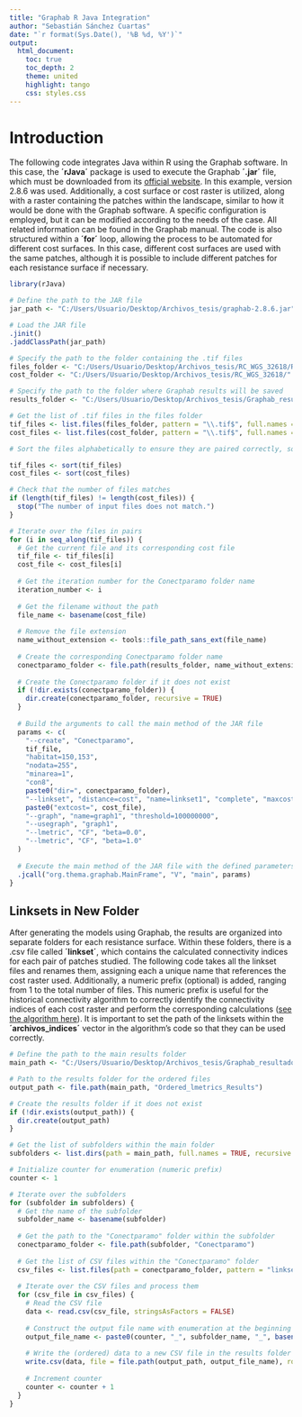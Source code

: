 ```yaml
---
title: "Graphab R Java Integration"
author: "Sebastián Sánchez Cuartas"
date: "`r format(Sys.Date(), '%B %d, %Y')`"
output: 
  html_document:
    toc: true
    toc_depth: 2
    theme: united
    highlight: tango
    css: styles.css
---
```


# **Introduction**

The following code integrates Java within R using the Graphab software. In this case, the **´rJava´** package is used to execute the Graphab **´.jar´** file, which must be downloaded from its [official website](https://sourcesup.renater.fr/www/graphab/en/home.html). In this example, version 2.8.6 was used. Additionally, a cost surface or cost raster is utilized, along with a raster containing the patches within the landscape, similar to how it would be done with the Graphab software. A specific configuration is employed, but it can be modified according to the needs of the case. All related information can be found in the Graphab manual. The code is also structured within a **´for´** loop, allowing the process to be automated for different cost surfaces. In this case, different cost surfaces are used with the same patches, although it is possible to include different patches for each resistance surface if necessary.

```r

library(rJava)

# Define the path to the JAR file
jar_path <- "C:/Users/Usuario/Desktop/Archivos_tesis/graphab-2.8.6.jar"

# Load the JAR file
.jinit()
.jaddClassPath(jar_path)

# Specify the path to the folder containing the .tif files
files_folder <- "C:/Users/Usuario/Desktop/Archivos_tesis/RC_WGS_32618/RC_WGS_32618_with_buffers/" # Contains the rasters with patches
cost_folder <- "C:/Users/Usuario/Desktop/Archivos_tesis/RC_WGS_32618/" # Contains the cost rasters

# Specify the path to the folder where Graphab results will be saved
results_folder <- "C:/Users/Usuario/Desktop/Archivos_tesis/Graphab_resultados/"

# Get the list of .tif files in the files folder
tif_files <- list.files(files_folder, pattern = "\\.tif$", full.names = TRUE)
cost_files <- list.files(cost_folder, pattern = "\\.tif$", full.names = TRUE)

# Sort the files alphabetically to ensure they are paired correctly, so that the for loop matches the cost raster with the corresponding patch raster. It is important that the filenames have some distinctive characteristic that allows proper sorting.

tif_files <- sort(tif_files)
cost_files <- sort(cost_files)

# Check that the number of files matches
if (length(tif_files) != length(cost_files)) {
  stop("The number of input files does not match.")
}

# Iterate over the files in pairs
for (i in seq_along(tif_files)) {
  # Get the current file and its corresponding cost file
  tif_file <- tif_files[i]
  cost_file <- cost_files[i]
  
  # Get the iteration number for the Conectparamo folder name
  iteration_number <- i
  
  # Get the filename without the path
  file_name <- basename(cost_file)
  
  # Remove the file extension
  name_without_extension <- tools::file_path_sans_ext(file_name)
  
  # Create the corresponding Conectparamo folder name
  conectparamo_folder <- file.path(results_folder, name_without_extension)
  
  # Create the Conectparamo folder if it does not exist
  if (!dir.exists(conectparamo_folder)) {
    dir.create(conectparamo_folder, recursive = TRUE)
  }
  
  # Build the arguments to call the main method of the JAR file
  params <- c(
    "--create", "Conectparamo",
    tif_file,
    "habitat=150,153",
    "nodata=255",
    "minarea=1",
    "con8",
    paste0("dir=", conectparamo_folder),
    "--linkset", "distance=cost", "name=linkset1", "complete", "maxcost=100000000", 
    paste0("extcost=", cost_file),
    "--graph", "name=graph1", "threshold=100000000",
    "--usegraph", "graph1",
    "--lmetric", "CF", "beta=0.0",
    "--lmetric", "CF", "beta=1.0"
  )
  
  # Execute the main method of the JAR file with the defined parameters
  .jcall("org.thema.graphab.MainFrame", "V", "main", params)
}

```

## **Linksets in New Folder**

After generating the models using Graphab, the results are organized into separate folders for each resistance surface. Within these folders, there is a .csv file called **´linkset´**, which contains the calculated connectivity indices for each pair of patches studied. The following code takes all the linkset files and renames them, assigning each a unique name that references the cost raster used. Additionally, a numeric prefix (optional) is added, ranging from 1 to the total number of files. This numeric prefix is useful for the historical connectivity algorithm to correctly identify the connectivity indices of each cost raster and perform the corresponding calculations ([see the algorithm here](https://github.com/innerhaze/R-algorithm-for-Historical-Connectivity-Analysis-for-P-ramo-Lineages-using-a-Pleistocene-polen-model)). It is important to set the path of the linksets within the **´archivos_indices´** vector in the algorithm's code so that they can be used correctly.

```r

# Define the path to the main results folder
main_path <- "C:/Users/Usuario/Desktop/Archivos_tesis/Graphab_resultados"

# Path to the results folder for the ordered files
output_path <- file.path(main_path, "Ordered_lmetrics_Results")

# Create the results folder if it does not exist
if (!dir.exists(output_path)) {
  dir.create(output_path)
}

# Get the list of subfolders within the main folder
subfolders <- list.dirs(path = main_path, full.names = TRUE, recursive = FALSE)

# Initialize counter for enumeration (numeric prefix)
counter <- 1

# Iterate over the subfolders
for (subfolder in subfolders) {
  # Get the name of the subfolder
  subfolder_name <- basename(subfolder)
  
  # Get the path to the "Conectparamo" folder within the subfolder
  conectparamo_folder <- file.path(subfolder, "Conectparamo")
  
  # Get the list of CSV files within the "Conectparamo" folder
  csv_files <- list.files(path = conectparamo_folder, pattern = "linkset1-links.csv", full.names = TRUE)
  
  # Iterate over the CSV files and process them
  for (csv_file in csv_files) {
    # Read the CSV file
    data <- read.csv(csv_file, stringsAsFactors = FALSE)
    
    # Construct the output file name with enumeration at the beginning
    output_file_name <- paste0(counter, "_", subfolder_name, "_", basename(csv_file))
    
    # Write the (ordered) data to a new CSV file in the results folder
    write.csv(data, file = file.path(output_path, output_file_name), row.names = FALSE)
    
    # Increment counter
    counter <- counter + 1
  }
}

```
